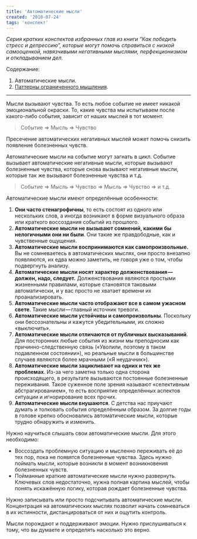 ```yaml
---
title: 'Автоматические мысли'
created: '2018-07-24'
tags: 'конспект'
---
```


_Серия кратких конспектов избранных глав из книги “Как победить стресс и депрессию”, которые могут помочь справиться с низкой самооценкой, навязчивыми негативными мыслями, перфекционизмом и откладыванием дел._

Содержание:

1.  Автоматические мысли.
2.  [Паттерны ограниченного мышления](/posts/2018/patterns-of-limited-thinking).

* * *

Мысли вызывают чувства. То есть любое событие не имеет никакой эмоциональной окраски. То, какие чувства мы испытываем после какого-либо события, зависит от наших мыслей в тот момент.

> Событие => Мысль => Чувство

Пресечение автоматических негативных мыслей может помочь снизить появление болезненных чувств.

Автоматические мысли на событие могут загнать в цикл. Событие вызывает автоматические негативные мысли, которые вызывают болезненные чувства, которые снова вызывают негативные мысли, которые так же вызывают болезненные чувства и т.д.

> Событие => Мысль => Чувство => Мысль => Чувство => и т.д.

Автоматические мысли имеют определённые особенности:

1.  **Они часто стенагрофичны**, то есть состоят из одного или нескольких слов, а иногда возникают в форме визуального образа или краткого воссоздания событий из прошлого.
2.  **Автоматические мысли не вызывают сомнений, какими бы нелогичными они ни были**. Они такие же правдободные, как и чувственные ощущения.
3.  **Автоматические мысли воспринимаются как самопроизвольные.** Вы не сомневаетесь в автоматических мыслях, они просто внезапно появляются, их едва можно заметить, не говоря уже о том, чтобы подвергнуть анализу.
4.  **Автоматические мысли носят характер долженствования — должен, надо, следует.** Долженствования являются простыми жизненными правилами, которые становятся таковыми автоматически, и у вас просто не хватает времени их проанализировать.
5.  **Автоматические мысли часто отображают все в самом ужасном свете**. Такие мысли — главный источник тревоги.
6.  **Автоматические мысли устойчивы и самопроизвольны**. Поскольку они бессознательны и кажутся убедительными, их сложно «выключить».
7.  **Автоматические мысли отличаются от публичных высказываний**. Для посторонних любые события из жизни мы преподносим как причинно-следственную связь («Уволили, поэтому в таком подавленном состоянии»), но реальные мысли в большинстве случаев являются более мрачными («Я неудачник»).
8.  **Автоматические мысли зацикливают на одних и тех же проблемах**. Из-за чего заметна только одна сторона происходящего, в результате вызываются постоянные болезненные переживания. Такое суженное поле зрения называют «селективным абстрагированием», то есть восприятие определённых аспектов ситуации и игнорирование всех прочих.
9.  **Автоматические мысли внушаются**. С детства нас приучают думать и толковать события определённым образом. За долгие годы в голове крепко обосновались автоматические мысли, которые трудно обнаружить и изменить.

Нужно научиться слышать свои автоматические мысли. Для этого необходимо:

*   Воссоздать проблемную ситуацию и мысленно переживать её до тех пор, пока не появятся болезненные чувства. Здесь нужно поймать мысли, которые возникли в момент возникновения болезненных чувств.
*   Пойманные краткие автоматические мысли нужно развернуть. Ключевых слов недостаточно, нужна полная картина мыслей, чтобы понять искажённую логику, которая рождает болезненные чувства.

Нужно записывать или просто подсчитывать автоматические мысли. Концентрация на автоматических мыслях позволит начать сомневаться в их истинности, дистанцироваться от них и ощутить контроль.

Мысли порождают и поддерживают эмоции. Нужно прислушиваться к тому, что вы думаете и определять насколько это верно.
